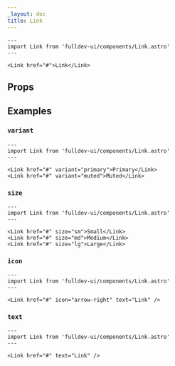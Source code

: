 ```yaml
---
_layout: doc
title: Link
---
```



```astro live
---
import Link from 'fulldev-ui/components/Link.astro'
---

<Link href="#">Link</Link>
```

## Props

<Props />

## Examples

### `variant`

```astro live
---
import Link from 'fulldev-ui/components/Link.astro'
---

<Link href="#" variant="primary">Primary</Link>
<Link href="#" variant="muted">Muted</Link>
```

### `size`

```astro live
---
import Link from 'fulldev-ui/components/Link.astro'
---

<Link href="#" size="sm">Small</Link>
<Link href="#" size="md">Medium</Link>
<Link href="#" size="lg">Large</Link>
```

### `icon`

```astro live
---
import Link from 'fulldev-ui/components/Link.astro'
---

<Link href="#" icon="arrow-right" text="Link" />
```

### `text`

```astro live
---
import Link from 'fulldev-ui/components/Link.astro'
---

<Link href="#" text="Link" />
```
